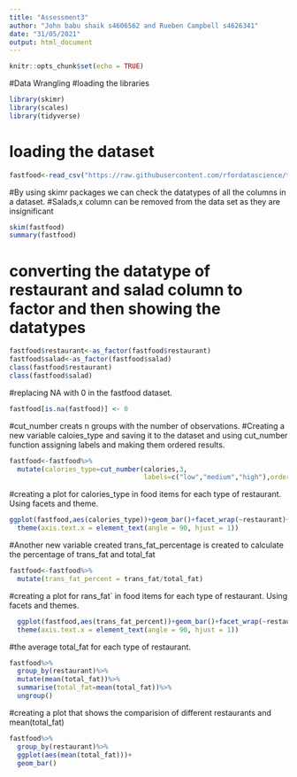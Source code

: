 ```yaml
---
title: "Assessment3"
author: "John babu shaik s4606562 and Rueben Campbell s4626341"
date: "31/05/2021"
output: html_document
---
```


```r
knitr::opts_chunk$set(echo = TRUE)
```

#Data Wrangling
#loading the libraries
```r

library(skimr)
library(scales)
library(tidyverse)

```

# loading the dataset
```r

fastfood<-read_csv("https://raw.githubusercontent.com/rfordatascience/tidytuesday/master/data/2018/2018-09-04/fastfood_calories.csv")

```

#By using skimr packages we can check the datatypes of all the columns in a dataset.
#Salads,x column can be removed from the data set as they are insignificant

```r
skim(fastfood)
summary(fastfood)

```

# converting the datatype of restaurant and salad column to factor and then showing the datatypes

```r
fastfood$restaurant<-as_factor(fastfood$restaurant)
fastfood$salad<-as_factor(fastfood$salad)
class(fastfood$restaurant)
class(fastfood$salad)
```
#replacing NA with 0 in the fastfood dataset.
```r
fastfood[is.na(fastfood)] <- 0
```

#cut_number creats n groups with the number of observations. 
#Creating a new variable caloies_type and saving it to the dataset and using cut_number function assigning labels and making them ordered results.
```r
fastfood<-fastfood%>%
  mutate(calories_type=cut_number(calories,3,
                                  labels=c("low","medium","high"),ordered_results=TRUE))
```

#creating a plot for calories_type in food items for each type of restaurant. Using facets and theme.
```r

ggplot(fastfood,aes(calories_type))+geom_bar()+facet_wrap(~restaurant)+
  theme(axis.text.x = element_text(angle = 90, hjust = 1))
```

#Another new variable created trans_fat_percentage is created to calculate the percentage of trans_fat and total_fat
```r
fastfood<-fastfood%>%
  mutate(trans_fat_percent = trans_fat/total_fat)
```

#creating a plot for rans_fat` in food items for each type of restaurant. Using facets and themes.
```r

  ggplot(fastfood,aes(trans_fat_percent))+geom_bar()+facet_wrap(~restaurant)+
  theme(axis.text.x = element_text(angle = 90, hjust = 1))

```

#the average total_fat for each type of restaurant.

```r
fastfood%>%
  group_by(restaurant)%>%
  mutate(mean(total_fat))%>%
  summarise(total_fat=mean(total_fat))%>%
  ungroup()

```

#creating a plot that shows the comparision of different restaurants and mean(total_fat)
```r
fastfood%>%
  group_by(restaurant)%>%
  ggplot(aes(mean(total_fat)))+
  geom_bar()

```




